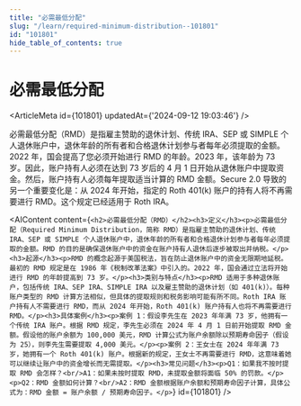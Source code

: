 ```yaml
---
title: "必需最低分配"
slug: "/learn/required-minimum-distribution--101801"
id: "101801"
hide_table_of_contents: true
---
```



# 必需最低分配

<ArticleMeta id={101801} updatedAt={'2024-09-12 19:03:46'} />
<div className='border-solid border-b border-t-0 my-4 border-[var(--ifm-color-gray-300)]' />

必需最低分配（RMD）是指雇主赞助的退休计划、传统 IRA、SEP 或 SIMPLE 个人退休账户中，退休年龄的所有者和合格退休计划参与者每年必须提取的金额。2022 年，国会提高了您必须开始进行 RMD 的年龄。2023 年，该年龄为 73 岁。因此，账户持有人必须在达到 73 岁后的 4 月 1 日开始从退休账户中提取资金。然后，账户持有人必须每年提取适当计算的 RMD 金额。Secure 2.0 导致的另一个重要变化是：从 2024 年开始，指定的 Roth 401(k) 账户的持有人将不再需要进行 RMD。这个规定已经适用于 Roth IRA。

<AIContent content={`<h2>必需最低分配（RMD）</h2><h3>定义</h3><p>必需最低分配（Required Minimum Distribution，简称 RMD）是指雇主赞助的退休计划、传统 IRA、SEP 或 SIMPLE 个人退休账户中，退休年龄的所有者和合格退休计划参与者每年必须提取的金额。RMD 的目的是确保退休账户中的资金在账户持有人退休后逐步被取出并纳税。</p><h3>起源</h3><p>RMD 的概念起源于美国税法，旨在防止退休账户中的资金无限期地延税。最初的 RMD 规定是在 1986 年《税制改革法案》中引入的。2022 年，国会通过立法将开始进行 RMD 的年龄提高到 73 岁。</p><h3>类别与特点</h3><p>RMD 适用于多种退休账户，包括传统 IRA、SEP IRA、SIMPLE IRA 以及雇主赞助的退休计划（如 401(k)）。每种账户类型的 RMD 计算方法相似，但具体的提取规则和税务影响可能有所不同。Roth IRA 账户持有人不需要进行 RMD，而从 2024 年开始，Roth 401(k) 账户持有人也将不再需要进行 RMD。</p><h3>具体案例</h3><p>案例 1：假设李先生在 2023 年年满 73 岁，他拥有一个传统 IRA 账户。根据 RMD 规定，李先生必须在 2024 年 4 月 1 日前开始提取 RMD 金额。假设他的账户余额为 100,000 美元，RMD 计算公式为账户余额除以预期寿命因子（假设为 25），则李先生需要提取 4,000 美元。</p><p>案例 2：王女士在 2024 年年满 73 岁，她拥有一个 Roth 401(k) 账户。根据新的规定，王女士不再需要进行 RMD，这意味着她可以继续让账户中的资金增长而无需提取。</p><h3>常见问题</h3><p>Q1：如果我不按时提取 RMD 会怎样？<br/>A1：如果未按时提取 RMD，未提取金额将面临 50% 的罚款。</p><p>Q2：RMD 金额如何计算？<br/>A2：RMD 金额根据账户余额和预期寿命因子计算，具体公式为：RMD 金额 = 账户余额 / 预期寿命因子。</p>`} id={101801} />
